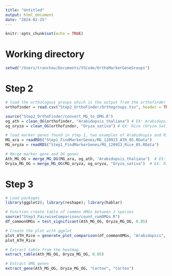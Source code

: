 ```yaml
---
title: "Untitled"
output: html_document
date: "2024-02-25"
---
```


```r
knitr::opts_chunk$set(echo = TRUE)
```

# Working directory
```r
setwd("/Users/tranchau/Documents/VSCode/OrthoMarkerGeneGroups")
```

# Step 2
```r
# load the orthologous groups which is the output from the orthofinder package
orthofinder = read.csv("Step2_OrthoFinder/Orthogroups.tsv", header = TRUE, sep = "\t") # Unzip the orthogroups.tsv.zip

source("Step2_OrthoFinder/convert_MG_to_OMG.R")
og_ath = clean_OG(orthofinder, "Arabidopsis_thaliana") # EX: Arabidopsis_thaliana
og_oryza = clean_OG(orthofinder, "Oryza_sativa") # EX: Rice (Oryza Sativa)

# load marker genes found in step 1, two examples of Arabidospis and Rice 
MG_ara = readRDS("Step1_FindMarkerGenes/MG_120923_ATH_05.RData")
MG_oryza = readRDS("Step1_FindMarkerGenes/MG_120923_Rice_05.RData")

# Merge marker gene and OG genes
Ath_MG_OG = merge_MG_OG(MG_ara, og_ath, "Arabidopsis_thaliana")  # EX: Arabidopsis_thaliana 
Oryza_MG_OG = merge_MG_OG(MG_oryza, og_oryza, "Oryza_sativa")  # EX: Rice
```

# Step 3
```r
# Load packages
library(ggplot2); library(reshape); library(hablar)

# Function create table of common OMGs between 2 species
source("Step3_PairwiseComparison/count_comOMGs.R")
df_commonOMGs = test_significant(Ath_MG_OG, Oryza_MG_OG, 0.05)

# Create the plot with ggplot
plot_ATH_Rice = generate_plot_comparison(df_commonOMGs, "Arabidopsis", "Rice")
plot_ATH_Rice

# Extract table from the heatmap
extract_table(Ath_MG_OG, Oryza_MG_OG, 0.05)
```

```r
# Extract OMG genes
extract_gene(Ath_MG_OG, Oryza_MG_OG, "Cortex", "Cortex")
```

